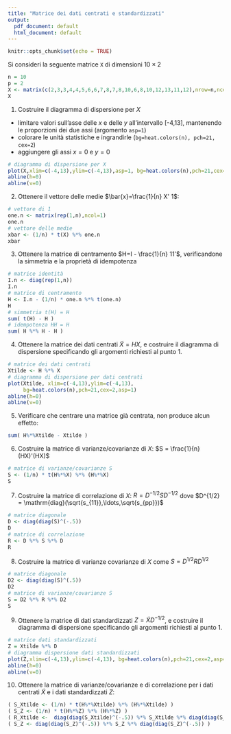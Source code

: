 ```yaml
---
title: "Matrice dei dati centrati e standardizzati"
output:
  pdf_document: default
  html_document: default
---
```


```r
knitr::opts_chunk$set(echo = TRUE)
```


Si consideri la seguente matrice `X` di dimensioni $10 \times 2$ 

```r
n = 10
p = 2
X <- matrix(c(2,3,3,4,4,5,6,6,7,8,7,8,10,6,8,10,12,13,11,12),nrow=n,ncol=p)
X
```

1. Costruire il diagramma di dispersione per $X$
* limitare valori sull'asse delle $x$ e delle $y$ all'intervallo [-4,13], mantenendo le proporzioni dei due assi (argomento `asp=1`)
* colorare le unità statistiche e ingrandirle (`bg=heat.colors(n), pch=21, cex=2`)
* aggiungere gli assi $x=0$ e $y=0$

```r
# diagramma di dispersione per X
plot(X,xlim=c(-4,13),ylim=c(-4,13),asp=1, bg=heat.colors(n),pch=21,cex=2)
abline(h=0)
abline(v=0)
```

2. Ottenere il vettore delle medie $\bar{x}=\frac{1}{n} X' 1$:

```r
# vettore di 1
one.n <- matrix(rep(1,n),ncol=1)
one.n
# vettore delle medie
xbar <- (1/n) * t(X) %*% one.n
xbar
```

3. Ottenere la matrice di centramento $H=I - \frac{1}{n} 11'$, verificandone la simmetria e la proprietà di idempotenza

```r
# matrice identità
I.n <- diag(rep(1,n))
I.n
# matrice di centramento
H <- I.n - (1/n) * one.n %*% t(one.n)
H
# simmetria t(H) = H
sum( t(H) - H )
# idempotenza HH = H
sum( H %*% H - H )
```

4. Ottenere la matrice dei dati centrati $\tilde{X} = HX$, e costruire il diagramma di dispersione specificando gli argomenti richiesti al punto 1. 

```r
# matrice dei dati centrati 
Xtilde <- H %*% X
# diagramma di dispersione per dati centrati
plot(Xtilde, xlim=c(-4,13),ylim=c(-4,13),
     bg=heat.colors(n),pch=21,cex=2,asp=1)
abline(h=0)
abline(v=0)
```

5. Verificare che centrare una matrice già centrata, non produce alcun effetto: 
```r
sum( H%*%Xtilde - Xtilde )
```


6. Costruire la matrice di varianze/covarianze di $X$:  $S = \frac{1}{n} (HX)'(HX)$ 

```r
# matrice di varianze/covarianze S
S <- (1/n) * t(H%*%X) %*% (H%*%X)
S
```

7. Costruire la matrice di correlazione di $X$: $R = D^{-1/2} S D^{-1/2}$ dove $D^{1/2} = \mathrm{diag}(\sqrt{s_{11}},\ldots,\sqrt{s_{pp}})$

```r
# matrice diagonale
D <- diag(diag(S)^(-.5)) 
D
# matrice di correlazione
R <- D %*% S %*% D
R
```

8. Costruire la matrice di varianze covarianze di $X$ come $S = D^{1/2} R D^{1/2}$ 

```r
# matrice diagonale
D2 <- diag(diag(S)^(.5)) 
D2
# matrice di varianze/covarianze S
S = D2 %*% R %*% D2 
S
```

9. Ottenere la matrice di dati standardizzati $Z = \tilde{X} D^{-1/2}$, e costruire il diagramma di dispersione specificando gli argomenti richiesti al punto 1. 

```r
# matrice dati standardizzati
Z = Xtilde %*% D
# diagramma dispersione dati standardizzati
plot(Z,xlim=c(-4,13),ylim=c(-4,13), bg=heat.colors(n),pch=21,cex=2,asp=1)
abline(h=0)
abline(v=0)
```

10. Ottenere la matrice di varianze/covarianze e di correlazione per i dati centrati $\tilde{X}$ e i dati standardizzati $Z$:

```r
( S_Xtilde <- (1/n) * t(H%*%Xtilde) %*% (H%*%Xtilde) )
( S_Z <- (1/n) * t(H%*%Z) %*% (H%*%Z) )
( R_Xtilde <-  diag(diag(S_Xtilde)^(-.5)) %*% S_Xtilde %*% diag(diag(S_Xtilde)^(-.5)) )
( S_Z <- diag(diag(S_Z)^(-.5)) %*% S_Z %*% diag(diag(S_Z)^(-.5)) )
```


